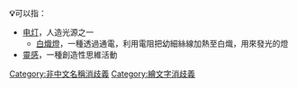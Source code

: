'''💡'''可以指：
* [[电灯|电灯]]，人造光源之一
** [[白熾燈|白熾燈]]，一種透過通電，利用電阻把幼細絲線加熱至白熾，用來發光的燈
* [[靈感|靈感]]，一種創造性思維活動

{{disambig}}
[[Category:非中文名稱消歧義|Category:非中文名稱消歧義]]
[[Category:繪文字消歧義|Category:繪文字消歧義]]